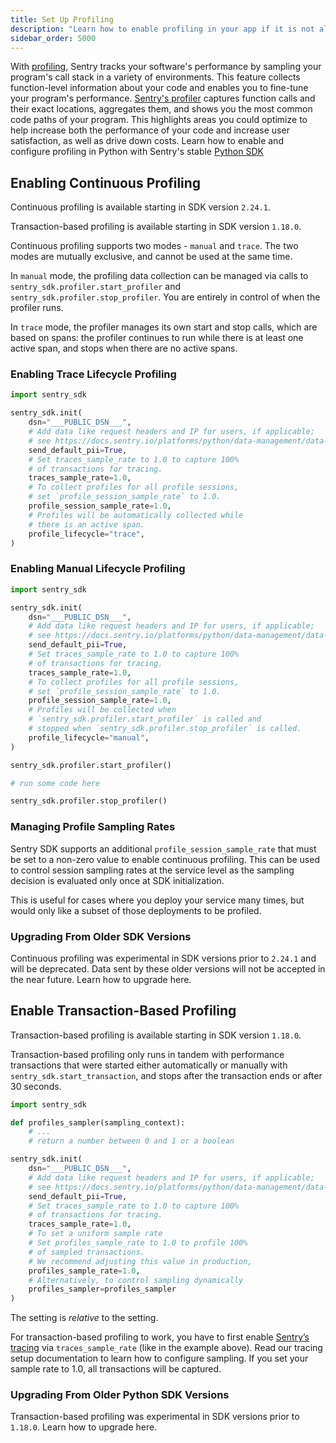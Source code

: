 ```yaml
---
title: Set Up Profiling
description: "Learn how to enable profiling in your app if it is not already set up."
sidebar_order: 5000
---
```


<PlatformContent includePath="profiling/index/preface" />

With [profiling](/product/explore/profiling/), Sentry tracks your software's performance by sampling your program's call stack in a variety of environments. This feature collects function-level information about your code and enables you to fine-tune your program's performance. [Sentry's profiler](https://sentry.io/for/profiling/) captures function calls and their exact locations, aggregates them, and shows you the most common code paths of your program. This highlights areas you could optimize to help increase both the performance of your code and increase user satisfaction, as well as drive down costs. Learn how to enable and configure profiling in Python with Sentry's stable [Python SDK](https://sentry.io/for/python/)

## Enabling Continuous Profiling

<Alert>

Continuous profiling is available starting in SDK version `2.24.1`.

<PlatformLink to="/profiling/#enable-transaction-based-profiling">Transaction-based profiling</PlatformLink> is available starting in SDK version `1.18.0`.

</Alert>

Continuous profiling supports two modes - `manual` and `trace`. The two modes are mutually exclusive, and cannot be used at the same time.

In `manual` mode, the profiling data collection can be managed via calls to `sentry_sdk.profiler.start_profiler` and `sentry_sdk.profiler.stop_profiler`. You are entirely in control of when the profiler runs.

In `trace` mode, the profiler manages its own start and stop calls, which are based on spans: the profiler continues to run while there is at least one active span, and stops when there are no active spans.

### Enabling Trace Lifecycle Profiling

```python
import sentry_sdk

sentry_sdk.init(
    dsn="___PUBLIC_DSN___",
    # Add data like request headers and IP for users, if applicable;
    # see https://docs.sentry.io/platforms/python/data-management/data-collected/ for more info
    send_default_pii=True,
    # Set traces_sample_rate to 1.0 to capture 100%
    # of transactions for tracing.
    traces_sample_rate=1.0,
    # To collect profiles for all profile sessions,
    # set `profile_session_sample_rate` to 1.0.
    profile_session_sample_rate=1.0,
    # Profiles will be automatically collected while
    # there is an active span.
    profile_lifecycle="trace",
)
```

### Enabling Manual Lifecycle Profiling

```python
import sentry_sdk

sentry_sdk.init(
    dsn="___PUBLIC_DSN___",
    # Add data like request headers and IP for users, if applicable;
    # see https://docs.sentry.io/platforms/python/data-management/data-collected/ for more info
    send_default_pii=True,
    # Set traces_sample_rate to 1.0 to capture 100%
    # of transactions for tracing.
    traces_sample_rate=1.0,
    # To collect profiles for all profile sessions,
    # set `profile_session_sample_rate` to 1.0.
    profile_session_sample_rate=1.0,
    # Profiles will be collected when
    # `sentry_sdk.profiler.start_profiler` is called and
    # stopped when `sentry_sdk.profiler.stop_profiler` is called.
    profile_lifecycle="manual",
)

sentry_sdk.profiler.start_profiler()

# run some code here

sentry_sdk.profiler.stop_profiler()
```

### Managing Profile Sampling Rates

Sentry SDK supports an additional `profile_session_sample_rate` that must be set to a non-zero value to enable continuous profiling. This can be used to control session sampling rates at the service level as the sampling decision is evaluated only once at SDK initialization.

This is useful for cases where you deploy your service many times, but would only like a subset of those deployments to be profiled.

### Upgrading From Older SDK Versions

Continuous profiling was experimental in SDK versions prior to `2.24.1` and will be deprecated. Data sent by these older versions will not be accepted in the near future. Learn how to upgrade <PlatformLink to="/troubleshooting/#continuous-profiling">here</PlatformLink>.

## Enable Transaction-Based Profiling

<Alert>

Transaction-based profiling is available starting in SDK version `1.18.0`.

</Alert>

Transaction-based profiling only runs in tandem with performance transactions that were started either automatically or manually with `sentry_sdk.start_transaction`, and stops after the transaction ends or after 30 seconds.

```python
import sentry_sdk

def profiles_sampler(sampling_context):
    # ...
    # return a number between 0 and 1 or a boolean

sentry_sdk.init(
    dsn="___PUBLIC_DSN___",
    # Add data like request headers and IP for users, if applicable;
    # see https://docs.sentry.io/platforms/python/data-management/data-collected/ for more info
    send_default_pii=True,
    # Set traces_sample_rate to 1.0 to capture 100%
    # of transactions for tracing.
    traces_sample_rate=1.0,
    # To set a uniform sample rate
    # Set profiles_sample_rate to 1.0 to profile 100%
    # of sampled transactions.
    # We recommend adjusting this value in production,
    profiles_sample_rate=1.0,
    # Alternatively, to control sampling dynamically
    profiles_sampler=profiles_sampler
)
```

<Alert>

The <PlatformIdentifier name="profiles_sample_rate" /> setting is _relative_ to the <PlatformIdentifier name="traces_sample_rate" /> setting.

For transaction-based profiling to work, you have to first enable [Sentry’s tracing](/concepts/key-terms/tracing/) via `traces_sample_rate` (like in the example above). Read our <PlatformLink to="/tracing/">tracing setup documentation</PlatformLink> to learn how to configure sampling. If you set your sample rate to 1.0, all transactions will be captured.

</Alert>

### Upgrading From Older Python SDK Versions

Transaction-based profiling was experimental in SDK versions prior to `1.18.0`. Learn how to upgrade <PlatformLink to="/troubleshooting/#transaction-based-profiling">here</PlatformLink>.
